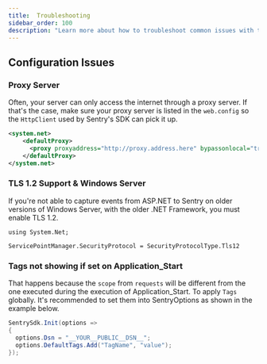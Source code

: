 ```yaml
---
title:  Troubleshooting
sidebar_order: 100
description: "Learn more about how to troubleshoot common issues with the ASP.NET SDK."
---
```


## Configuration Issues

### Proxy Server

Often, your server can only access the internet through a proxy server.
If that's the case, make sure your proxy server is listed in the `web.config` so the `HttpClient`
used by Sentry's SDK can pick it up.

```xml
<system.net>
    <defaultProxy>
      <proxy proxyaddress="http://proxy.address.here" bypassonlocal="true" />
    </defaultProxy>
</system.net>
```

### TLS 1.2 Support & Windows Server

If you're not able to capture events from ASP.NET to Sentry
on older versions of Windows Server, with the older .NET Framework, you must enable TLS 1.2.

```
using System.Net;

ServicePointManager.SecurityProtocol = SecurityProtocolType.Tls12
```

### Tags not showing if set on Application_Start

That happens because the `scope` from `requests` will be different from the one executed during the execution of Application_Start.
To apply `Tags` globally. It's recommended to set them into SentryOptions as shown in the example below.

```csharp
SentrySdk.Init(options =>
{
  options.Dsn = "__YOUR__PUBLIC__DSN__";
  options.DefaultTags.Add("TagName", "value");
});
```

<PlatformContent includePath="troubleshooting" />
